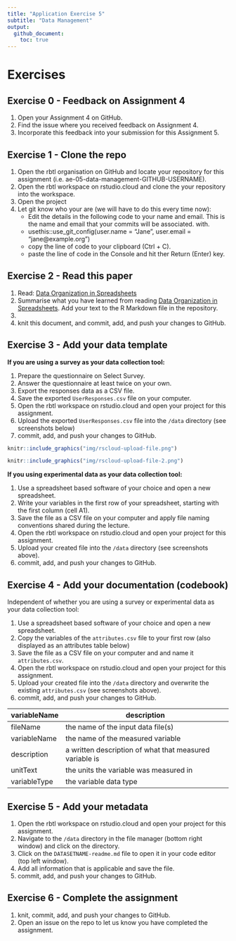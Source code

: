 ```yaml
---
title: "Application Exercise 5"
subtitle: "Data Management"
output: 
  github_document:
    toc: true
---
```


<!-- help text is included in angle brackets, and can be deleted before saving  -->

# Exercises

## Exercise 0 - Feedback on Assignment 4

1. Open your Assignment 4 on GitHub.
2. Find the issue where you received feedback on Assignment 4.
3. Incorporate this feedback into your submission for this Assignment 5.

## Exercise 1 - Clone the repo

1. Open the rbtl organisation on GitHub and locate your repository for this assignment (i.e. ae-05-data-management-GITHUB-USERNAME).
2. Open the rbtl workspace on rstudio.cloud and clone the your repository into the workspace.
3. Open the project
4. Let git know who your are (we will have to do this every time now):
    - Edit the details in the following code to your name and email. This is the name and email that your commits will be associated. with.
    - usethis::use_git_config(user.name = "Jane", user.email = "jane@example.org")
    - copy the line of code to your clipboard (Ctrl + C).
    - paste the line of code in the Console and hit ther Return (Enter) key.

## Exercise 2 - Read this paper

1. Read: [Data Organization in Spreadsheets](https://www.tandfonline.com/doi/full/10.1080/00031305.2017.1375989)
2. Summarise what you have learned from reading [Data Organization in Spreadsheets](https://www.tandfonline.com/doi/full/10.1080/00031305.2017.1375989). Add your text to the R Markdown file in the repository. 
3. 
3. knit this document, and commit, add, and push your changes to GitHub.

<!-- You can write free text or use bullet points --> 

## Exercise 3 - Add your data template

**If you are using a survey as your data collection tool:**

1. Prepare the questionnaire on Select Survey.
2. Answer the questionnaire at least twice on your own.
3. Export the responses data as a CSV file.
4. Save the exported `UserResponses.csv` file on your computer.
5. Open the rbtl workspace on rstudio.cloud and open your project for this assignment.
6. Upload the exported `UserResponses.csv` file into the `/data` directory (see screenshots below) 
7. commit, add, and push your changes to GitHub.

```r
knitr::include_graphics("img/rscloud-upload-file.png")
```
```r
knitr::include_graphics("img/rscloud-upload-file-2.png")
```

**If you using experimental data as your data collection tool:**

1. Use a spreadsheet based software of your choice and open a new spreadsheet.
2. Write your variables in the first row of your spreadsheet, starting with the first column (cell A1).
3. Save the file as a CSV file on your computer and apply file naming conventions shared during the lecture.
4. Open the rbtl workspace on rstudio.cloud and open your project for this assignment.
5. Upload your created file into the `/data` directory (see screenshots above).
6. commit, add, and push your changes to GitHub.

## Exercise 4 - Add your documentation (codebook)

Independent of whether you are using a survey or experimental data as your data collection tool:

1. Use a spreadsheet based software of your choice and open a new spreadsheet.
2. Copy the variables of the `attributes.csv` file to your first row (also displayed as an attributes table below)
3. Save the file as a CSV file on your computer and and name it `attributes.csv`.
4. Open the rbtl workspace on rstudio.cloud and open your project for this assignment.
5. Upload your created file into the `/data` directory and overwrite the existing `attributes.csv` (see screenshots above).
6. commit, add, and push your changes to GitHub.

| variableName | description                                             |
|--------------|---------------------------------------------------------|
| fileName     | the name of the input data file(s)                      |
| variableName | the name of the measured variable                       |
| description  | a written description of what that measured variable is |
| unitText     | the units the variable was measured in                  |
| variableType | the variable data type                                  |

## Exercise 5 - Add your metadata 

1. Open the rbtl workspace on rstudio.cloud and open your project for this assignment.
2. Navigate to the `/data` directory in the file manager (bottom right window) and click on the directory.
3. Click on the `DATASETNAME-readme.md` file to open it in your code editor (top left window).
4. Add all information that is applicable and save the file.
5. commit, add, and push your changes to GitHub.

## Exercise 6 - Complete the assignment 

1. knit, commit, add, and push your changes to GitHub.
2. Open an issue on the repo to let us know you have completed the assignment.



